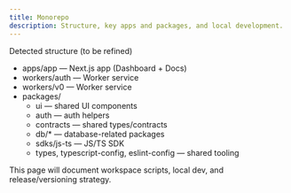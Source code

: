 ```yaml
---
title: Monorepo
description: Structure, key apps and packages, and local development.
---
```


Detected structure (to be refined)
- apps/app — Next.js app (Dashboard + Docs)
- workers/auth — Worker service
- workers/v0 — Worker service
- packages/
  - ui — shared UI components
  - auth — auth helpers
  - contracts — shared types/contracts
  - db/* — database-related packages
  - sdks/js-ts — JS/TS SDK
  - types, typescript-config, eslint-config — shared tooling

This page will document workspace scripts, local dev, and release/versioning strategy.
